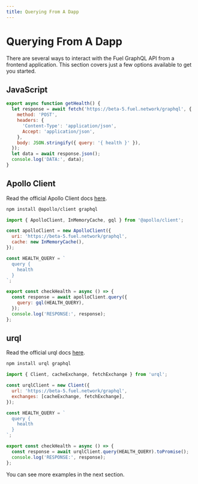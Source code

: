 ```yaml
---
title: Querying From A Dapp
---
```


# Querying From A Dapp

There are several ways to interact with the Fuel GraphQL API from a frontend application.
This section covers just a few options available to get you started.

## JavaScript

```javascript
export async function getHealth() {
  let response = await fetch('https://beta-5.fuel.network/graphql', {
    method: 'POST',
    headers: {
      'Content-Type': 'application/json',
      Accept: 'application/json',
    },
    body: JSON.stringify({ query: '{ health }' }),
  });
  let data = await response.json();
  console.log('DATA:', data);
}
```

## Apollo Client

Read the official Apollo Client docs [here](https://www.apollographql.com/apollo-client/).

```bash
npm install @apollo/client graphql
```

```javascript
import { ApolloClient, InMemoryCache, gql } from '@apollo/client';

const apolloClient = new ApolloClient({
  uri: 'https://beta-5.fuel.network/graphql',
  cache: new InMemoryCache(),
});

const HEALTH_QUERY = `
  query {
    health
  }
`;

export const checkHealth = async () => {
  const response = await apolloClient.query({
    query: gql(HEALTH_QUERY),
  });
  console.log('RESPONSE:', response);
};
```

## urql

Read the official urql docs [here](https://formidable.com/open-source/urql/).

```bash
npm install urql graphql
```

```javascript
import { Client, cacheExchange, fetchExchange } from 'urql';

const urqlClient = new Client({
  url: 'https://beta-5.fuel.network/graphql',
  exchanges: [cacheExchange, fetchExchange],
});

const HEALTH_QUERY = `
  query {
    health
  }
`;

export const checkHealth = async () => {
  const response = await urqlClient.query(HEALTH_QUERY).toPromise();
  console.log('RESPONSE:', response);
};
```

You can see more examples in the next section.
